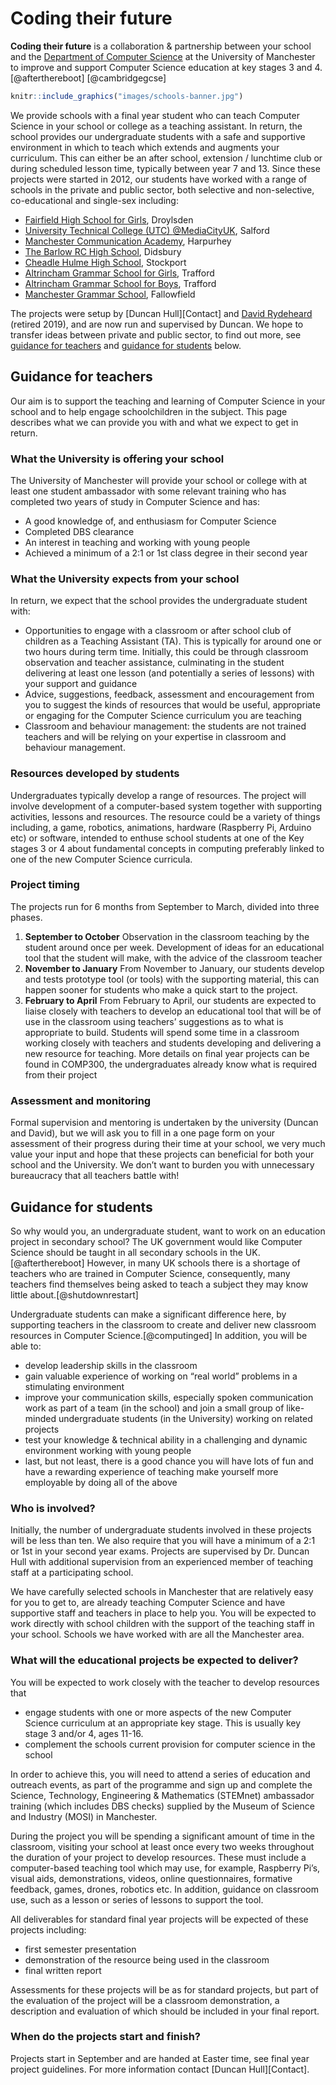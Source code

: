 # Coding their future

**Coding their future** is a collaboration & partnership between your school and the [Department of Computer Science](https://www.cs.manchester.ac.uk/) at the University of Manchester to improve and support Computer Science education at key stages 3 and 4.[@afterthereboot] [@cambridgegcse]

```r
knitr::include_graphics("images/schools-banner.jpg")
```
We provide schools with a final year student who can teach Computer Science in your school or college as a teaching assistant. In return, the school provides our undergraduate students with a safe and supportive environment in which to teach which extends and augments your curriculum. This can either be an after school, extension / lunchtime club or during scheduled lesson time, typically between year 7 and 13. Since these projects were started in 2012, our students have worked with a range of schools in the private and public sector, both selective and non-selective, co-educational and single-sex including:

* [Fairfield High School for Girls](http://www.fairfieldhigh.tameside.sch.uk/), Droylsden
* [University Technical College (UTC) $@$MediaCityUK](http://www.utcmediacityuk.org.uk/), Salford
* [Manchester Communication Academy](https://www.manchestercommunicationacademy.com/), Harpurhey
* [The Barlow RC High School](https://thebarlowrchigh.co.uk/), Didsbury
* [Cheadle Hulme High School](https://www.chhs.org.uk/), Stockport
* [Altrincham Grammar School for Girls](http://www.aggs.trafford.sch.uk/), Trafford
* [Altrincham Grammar School for Boys](https://www.agsb.co.uk/), Trafford
* [Manchester Grammar School](https://www.mgs.org/), Fallowfield

The projects were setup by [Duncan Hull][Contact] and [David Rydeheard](http://www.cs.man.ac.uk/~david/) (retired 2019), and are now run and supervised by Duncan. We hope to transfer ideas between private and public sector, to find out more, see [guidance for teachers][guidance for teachers] and [guidance for students][guidance for students] below.

## Guidance for teachers

Our aim is to support the teaching and learning of Computer Science in your school and to help engage schoolchildren in the subject. This page describes what we can provide you with and what we expect to get in return.

### What the University is offering your school

The University of Manchester will provide your school or college with at least one student ambassador with some relevant training who has completed two years of study in Computer Science and has:

* A good knowledge of, and enthusiasm for Computer Science
* Completed DBS clearance
* An interest in teaching and working with young people
* Achieved a minimum of a 2:1 or 1st class degree in their second year

### What the University expects from your school

In return, we expect that the school provides the undergraduate student with:

* Opportunities to engage with a classroom or after school club of children as a Teaching Assistant (TA). This is typically for around one or two hours during term time. Initially, this could be through classroom observation and teacher assistance, culminating in the student delivering at least one lesson (and potentially a series of lessons) with your support and guidance
* Advice, suggestions, feedback, assessment and encouragement from you to suggest the kinds of resources that would be useful, appropriate or engaging for the Computer Science curriculum you are teaching
* Classroom and behaviour management: the students are not trained teachers and will be relying on your expertise in classroom and behaviour management.

### Resources developed by students

Undergraduates typically develop a range of resources. The project will involve development of a computer-based system together with supporting activities, lessons and resources. The resource could be a variety of things including, a game, robotics, animations, hardware (Raspberry Pi, Arduino etc) or software, intended to enthuse school students at one of the Key stages 3 or 4 about fundamental concepts in computing preferably linked to one of the new Computer Science curricula.

### Project timing

The projects run for 6 months from September to March, divided into three phases.

1. **September to October**  Observation in the classroom teaching by the student around once per week. Development of ideas for an educational tool that the student will make, with the advice of the classroom teacher
2. **November to January** From November to January, our students develop and tests prototype tool (or tools) with the supporting material, this can happen sooner for students who make a quick start to the project.
3. **February to April**  From February to April, our students are expected to liaise closely with teachers to develop an educational tool that will be of use in the classroom using teachers' suggestions as to what is appropriate to build. Students will spend some time in a classroom working closely with teachers and students developing and delivering a new resource for teaching. More details on final year projects can be found in COMP300, the undergraduates already know what is required from their project

### Assessment and monitoring

Formal supervision and mentoring is undertaken by the university (Duncan and David), but we will ask you to fill in a one page form on your assessment of their progress during their time at your school, we very much value your input and hope that these projects can beneficial for both your school and the University. We don’t want to burden you with unnecessary bureaucracy that all teachers battle with!

## Guidance for students

So why would you, an undergraduate student, want to work on an education project in secondary school? The UK government would like Computer Science should be taught in all secondary schools in the UK.[@afterthereboot] However, in many UK schools there is a shortage of teachers who are trained in Computer Science, consequently, many teachers find themselves being asked to teach a subject they may know little about.[@shutdownrestart]

Undergraduate students can make a significant difference here, by supporting teachers in the classroom to create and deliver new classroom resources in Computer Science.[@computinged] In addition, you will be able to:

* develop leadership skills in the classroom
* gain valuable experience of working on “real world” problems in a stimulating environment
* improve your communication skills, especially spoken communication
work as part of a team (in the school) and join a small group of like-minded undergraduate students (in the University) working on related projects
* test your knowledge & technical ability in a challenging and dynamic environment working with young people
* last, but not least, there is a good chance you will have lots of fun and have a rewarding experience of teaching
make yourself more employable by doing all of the above

### Who is involved?

Initially, the number of undergraduate students involved in these projects will be less than ten. We also require that you will have a minimum of a 2:1 or 1st in your second year exams. Projects are supervised by Dr. Duncan Hull with additional supervision from an experienced member of teaching staff at a participating school.

We have carefully selected schools in Manchester that are relatively easy for you to get to, are already teaching Computer Science and have supportive staff and teachers in place to help you. You will be expected to work directly with school children with the support of the teaching staff in your school. Schools we have worked with are all the Manchester area.

### What will the educational projects be expected to deliver?

You will be expected to work closely with the teacher to develop resources that

* engage students with one or more aspects of the new Computer Science curriculum at an appropriate key stage. This is usually key stage 3 and/or 4, ages 11-16.
* complement the schools current provision for computer science in the school

In order to achieve this, you will need to attend a series of education and outreach events, as part of the programme and sign up and complete the Science, Technology, Engineering & Mathematics (STEMnet) ambassador training (which includes DBS checks) supplied by the Museum of Science and Industry (MOSI) in Manchester.

During the project you will be spending a significant amount of time in the classroom, visiting your school at least once every two weeks throughout the duration of your project to develop resources. These must include a computer-based teaching tool which may use, for example, Raspberry Pi’s, visual aids, demonstrations, videos, online questionnaires, formative feedback, games, drones, robotics etc. In addition, guidance on classroom use, such as a lesson or series of lessons to support the tool.

All deliverables for standard final year projects will be expected of these projects including:

* first semester presentation
* demonstration of the resource being used in the classroom
* final written report

Assessments for these projects will be as for standard projects, but part of the evaluation of the project will be a classroom demonstration, a description and evaluation of which should be included in your final report.

### When do the projects start and finish?

Projects start in September and are handed at Easter time, see final year project guidelines. For more information contact [Duncan Hull][Contact].
